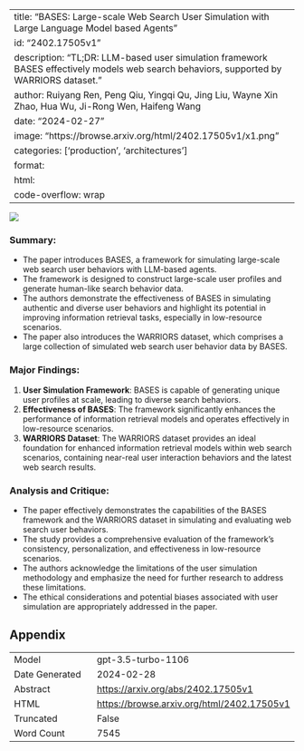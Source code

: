 
---
title: "BASES: Large-scale Web Search User Simulation with Large Language Model based Agents"
id: "2402.17505v1"
description: "TL;DR: LLM-based user simulation framework BASES effectively models web search behaviors, supported by WARRIORS dataset."
author: Ruiyang Ren, Peng Qiu, Yingqi Qu, Jing Liu, Wayne Xin Zhao, Hua Wu, Ji-Rong Wen, Haifeng Wang
date: "2024-02-27"
image: "https://browse.arxiv.org/html/2402.17505v1/x1.png"
categories: ['production', 'architectures']
format:
  html:
    code-overflow: wrap
---

![](https://browse.arxiv.org/html/2402.17505v1/x1.png)

### Summary:
- The paper introduces BASES, a framework for simulating large-scale web search user behaviors with LLM-based agents.
- The framework is designed to construct large-scale user profiles and generate human-like search behavior data.
- The authors demonstrate the effectiveness of BASES in simulating authentic and diverse user behaviors and highlight its potential in improving information retrieval tasks, especially in low-resource scenarios.
- The paper also introduces the WARRIORS dataset, which comprises a large collection of simulated web search user behavior data by BASES.

### Major Findings:
1. **User Simulation Framework**: BASES is capable of generating unique user profiles at scale, leading to diverse search behaviors.
2. **Effectiveness of BASES**: The framework significantly enhances the performance of information retrieval models and operates effectively in low-resource scenarios.
3. **WARRIORS Dataset**: The WARRIORS dataset provides an ideal foundation for enhanced information retrieval models within web search scenarios, containing near-real user interaction behaviors and the latest web search results.

### Analysis and Critique:
- The paper effectively demonstrates the capabilities of the BASES framework and the WARRIORS dataset in simulating and evaluating web search user behaviors.
- The study provides a comprehensive evaluation of the framework's consistency, personalization, and effectiveness in low-resource scenarios.
- The authors acknowledge the limitations of the user simulation methodology and emphasize the need for further research to address these limitations.
- The ethical considerations and potential biases associated with user simulation are appropriately addressed in the paper.

## Appendix

|          |          |
|----------|----------|
| Model     | gpt-3.5-turbo-1106       |
| Date Generated     | 2024-02-28       |
| Abstract | [https://arxiv.org/abs/2402.17505v1](https://arxiv.org/abs/2402.17505v1)        |
| HTML     | [https://browse.arxiv.org/html/2402.17505v1](https://browse.arxiv.org/html/2402.17505v1)       |
| Truncated       | False       |
| Word Count       | 7545       |